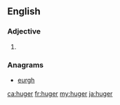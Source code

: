 ==English==

===Adjective===
{{head|en|adjective comparative form}}

# {{en-comparative of|huge}}

===Anagrams===
* [[eurgh#English|eurgh]]

[[ca:huger]]
[[fr:huger]]
[[my:huger]]
[[ja:huger]]